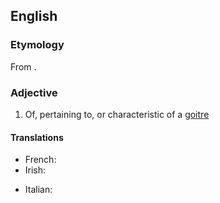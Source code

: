 ==English==

===Etymology===
From {{affix|en|goitre|-ous}}.

===Adjective===
{{en-adj}}

# Of, pertaining to, or characteristic of a [[goitre]]

====Translations====
{{trans-top|of, pertaining to, or characteristic of a goitre}}
* French: {{t+|fr|goitreux}}
* Irish: {{t|ga|aingliseach}}
{{trans-mid}}
* Italian: {{t|it|gozzuto}}
{{trans-bottom}}